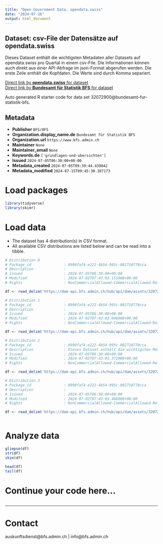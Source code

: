 ```yaml
---
title: "Open Government Data, opendata.swiss"
date: "2024-07-16"
output: html_document
---
```


## Dataset: csv-File der Datensätze auf opendata.swiss

Dieses Dataset enthält die wichtigsten Metadaten aller Datasets auf opendata.swiss pro Quartal in einem csv-File. Die Informationen können auch direkt aus einer API-Abfrage im json-Format abgerufen werden. Die erste Zeile enthält die Kopfdaten. Die Werte sind durch Komma separiert.

[Direct link by **opendata.swiss** for dataset](https://opendata.swiss/de/dataset/csv-file-der-datensatze-auf-opendata-swiss1)<br>
[Direct link by **Bundesamt für Statistik BFS** for dataset](https://www.bfs.admin.ch/asset/de/ts-d-00.02-OGD-03)

Auto generated R starter code for data set 32072900@bundesamt-fur-statistik-bfs.

## Metadata

- **Publisher** `BFS/OFS`
- **Organization.display_name.de** `Bundesamt für Statistik BFS`
- **Organization.url** `https://www.bfs.admin.ch`
- **Maintainer** `None`
- **Maintainer_email** `None`
- **Keywords.de** `['grundlagen-und-ubersichten']`
- **Issued** `2024-07-05T06:30:00+00:00`
- **Metadata_created** `2024-07-05T09:39:44.439042`
- **Metadata_modified** `2024-07-15T09:45:30.387173`


# Load packages

```r

library(tidyverse)
library(skimr)

```

# Load data

-   The dataset has 4 distribution(s) in CSV format.
-   All available CSV distributions are listed below and can be read into a tibble.

```r

# Distribution 0
# Package_id               : 0990faf4-e222-4b54-995c-082710778cca
# Description              : 
# Issued                   : 2024-07-05T06:30:00+00:00
# Modified                 : 2024-07-02T07:43:03.151000+00:00
# Rights                   : NonCommercialAllowed-CommercialAllowed-ReferenceNotRequired

df <- read_delim('https://dam-api.bfs.admin.ch/hub/api/dam/assets/32072907/master')

# Distribution 1
# Package_id               : 0990faf4-e222-4b54-995c-082710778cca
# Description              : 
# Issued                   : 2024-07-05T06:30:00+00:00
# Modified                 : 2024-07-02T07:43:03.046000+00:00
# Rights                   : NonCommercialAllowed-CommercialAllowed-ReferenceNotRequired

df <- read_delim('https://dam-api.bfs.admin.ch/hub/api/dam/assets/32072915/master')

# Distribution 2
# Package_id               : 0990faf4-e222-4b54-995c-082710778cca
# Description              : Dieses Dataset enthält die wichtigsten Metadaten aller Datasets auf opendata.swiss pro Quartal in einem csv-File. Die Informationen können auch direkt aus einer API-Abfrage im json-Format abgerufen werden. Die erste Zeile enthält die Kopfdaten. Die Werte sind durch Komma separiert.
# Issued                   : 2024-07-05T06:30:00+00:00
# Modified                 : 2024-07-02T07:43:01.372000+00:00
# Rights                   : NonCommercialAllowed-CommercialAllowed-ReferenceNotRequired

df <- read_delim('https://dam-api.bfs.admin.ch/hub/api/dam/assets/32072905/master')

# Distribution 3
# Package_id               : 0990faf4-e222-4b54-995c-082710778cca
# Description              : 
# Issued                   : 2024-07-05T06:30:00+00:00
# Modified                 : 2024-07-02T07:43:03.468000+00:00
# Rights                   : NonCommercialAllowed-CommercialAllowed-ReferenceNotRequired

df <- read_delim('https://dam-api.bfs.admin.ch/hub/api/dam/assets/32072911/master')



```

# Analyze data

```r

glimpse(df)
str(df)
skim(df)

head(df)
tail(df)

```

# Continue your code here...

```r

```

------------------------------------------------------------------------

# Contact

auskunftsdienst@bfs.admin.ch | info@bfs.admin.ch
